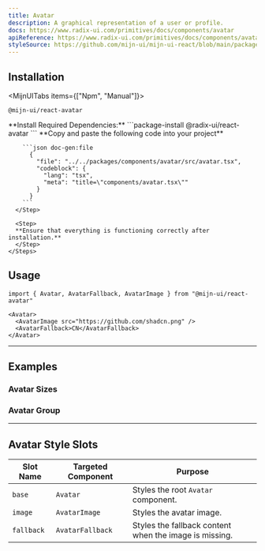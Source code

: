 ```yaml
---
title: Avatar
description: A graphical representation of a user or profile.
docs: https://www.radix-ui.com/primitives/docs/components/avatar
apiReference: https://www.radix-ui.com/primitives/docs/components/avatar#api-reference
styleSource: https://github.com/mijn-ui/mijn-ui-react/blob/main/packages/theme/src/components/avatar.ts
---
```


<ComponentPreview name="avatar-example" />

## Installation

<MijnUITabs items={["Npm", "Manual"]}>
  <MijnUITabsContent value="Npm">
  ```package-install
  @mijn-ui/react-avatar
  ```
  </MijnUITabsContent>
  
  <MijnUITabsContent value="Manual">
    <Steps>
      <Step>
        **Install Required Dependencies:** 
        ```package-install
        @radix-ui/react-avatar
        ```
      </Step>
      <Step>
        **Copy and paste the following code into your project**


        ```json doc-gen:file
          {
            "file": "../../packages/components/avatar/src/avatar.tsx",
            "codeblock": {
              "lang": "tsx",
              "meta": "title=\"components/avatar.tsx\""
            }
          }
        ```
      </Step>

      <Step>
      **Ensure that everything is functioning correctly after installation.**
      </Step>
    </Steps>

  </MijnUITabsContent>
</MijnUITabs>

## Usage

```tsx
import { Avatar, AvatarFallback, AvatarImage } from "@mijn-ui/react-avatar"
```

```tsx
<Avatar>
  <AvatarImage src="https://github.com/shadcn.png" />
  <AvatarFallback>CN</AvatarFallback>
</Avatar>
```

---

## Examples

### Avatar Sizes

<ComponentPreview name="avatar-sizes" />

### Avatar Group

<ComponentPreview name="avatar-group" />

---

## Avatar Style Slots

| **Slot Name** | **Targeted Component** | **Purpose**                                            |
| ------------- | ---------------------- | ------------------------------------------------------ |
| `base`        | `Avatar`               | Styles the root `Avatar` component.                    |
| `image`       | `AvatarImage`          | Styles the avatar image.                               |
| `fallback`    | `AvatarFallback`       | Styles the fallback content when the image is missing. |
